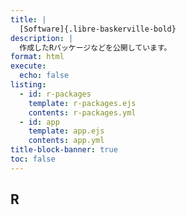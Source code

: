 ```yaml
---
title: |
  [Software]{.libre-baskerville-bold}
description: |
  作成したRパッケージなどを公開しています。
format: html
execute:
  echo: false
listing:
  - id: r-packages
    template: r-packages.ejs
    contents: r-packages.yml
  - id: app
    template: app.ejs
    contents: app.yml
title-block-banner: true
toc: false
---
```


## R

::: {#r-packages}
:::

::: {#app}
:::



